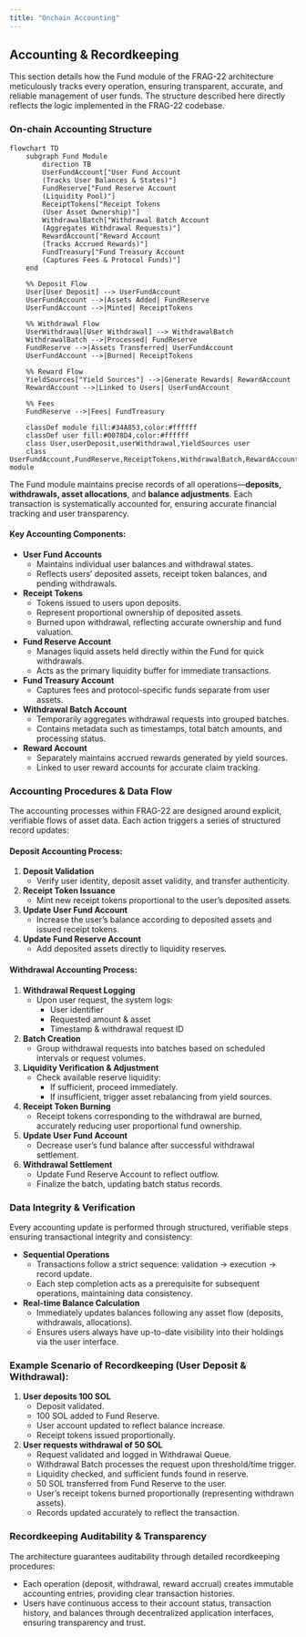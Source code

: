 ```yaml
---
title: "Onchain Accounting"
---
```


## **Accounting & Recordkeeping**

This section details how the Fund module of the FRAG-22 architecture meticulously tracks every operation, ensuring transparent, accurate, and reliable management of user funds. The structure described here directly reflects the logic implemented in the FRAG-22 codebase.

### **On-chain Accounting Structure**

```mermaid
flowchart TD
    subgraph Fund Module
        direction TB
        UserFundAccount["User Fund Account
        (Tracks User Balances & States)"]
        FundReserve["Fund Reserve Account
        (Liquidity Pool)"]
        ReceiptTokens["Receipt Tokens
        (User Asset Ownership)"]
        WithdrawalBatch["Withdrawal Batch Account
        (Aggregates Withdrawal Requests)"]
        RewardAccount["Reward Account
        (Tracks Accrued Rewards)"]
        FundTreasury["Fund Treasury Account
        (Captures Fees & Protocol Funds)"]
    end

    %% Deposit Flow
    User[User Deposit] --> UserFundAccount
    UserFundAccount -->|Assets Added| FundReserve
    UserFundAccount -->|Minted| ReceiptTokens

    %% Withdrawal Flow
    UserWithdrawal[User Withdrawal] --> WithdrawalBatch
    WithdrawalBatch -->|Processed| FundReserve
    FundReserve -->|Assets Transferred| UserFundAccount
    UserFundAccount -->|Burned| ReceiptTokens

    %% Reward Flow
    YieldSources["Yield Sources"] -->|Generate Rewards| RewardAccount
    RewardAccount -->|Linked to Users| UserFundAccount

    %% Fees
    FundReserve -->|Fees| FundTreasury

    classDef module fill:#34A853,color:#ffffff
    classDef user fill:#0078D4,color:#ffffff
    class User,userDeposit,userWithdrawal,YieldSources user
    class UserFundAccount,FundReserve,ReceiptTokens,WithdrawalBatch,RewardAccount,FundTreasury module
```

The Fund module maintains precise records of all operations—**deposits, withdrawals, asset allocations**, and **balance adjustments**. Each transaction is systematically accounted for, ensuring accurate financial tracking and user transparency.

#### **Key Accounting Components:**

- **User Fund Accounts**
  - Maintains individual user balances and withdrawal states.
  - Reflects users’ deposited assets, receipt token balances, and pending withdrawals.
- **Receipt Tokens**
  - Tokens issued to users upon deposits.
  - Represent proportional ownership of deposited assets.
  - Burned upon withdrawal, reflecting accurate ownership and fund valuation.
- **Fund Reserve Account**
  - Manages liquid assets held directly within the Fund for quick withdrawals.
  - Acts as the primary liquidity buffer for immediate transactions.
- **Fund Treasury Account**
  - Captures fees and protocol-specific funds separate from user assets.
- **Withdrawal Batch Account**
  - Temporarily aggregates withdrawal requests into grouped batches.
  - Contains metadata such as timestamps, total batch amounts, and processing status.
- **Reward Account**
  - Separately maintains accrued rewards generated by yield sources.
  - Linked to user reward accounts for accurate claim tracking.

### **Accounting Procedures & Data Flow**

The accounting processes within FRAG-22 are designed around explicit, verifiable flows of asset data. Each action triggers a series of structured record updates:

#### **Deposit Accounting Process:**

1. **Deposit Validation**
   - Verify user identity, deposit asset validity, and transfer authenticity.
2. **Receipt Token Issuance**
   - Mint new receipt tokens proportional to the user’s deposited assets.
3. **Update User Fund Account**
   - Increase the user’s balance according to deposited assets and issued receipt tokens.
4. **Update Fund Reserve Account**
   - Add deposited assets directly to liquidity reserves.

#### **Withdrawal Accounting Process:**

1. **Withdrawal Request Logging**
   - Upon user request, the system logs:
     - User identifier
     - Requested amount & asset
     - Timestamp & withdrawal request ID
2. **Batch Creation**
   - Group withdrawal requests into batches based on scheduled intervals or request volumes.
3. **Liquidity Verification & Adjustment**
   - Check available reserve liquidity:
     - If sufficient, proceed immediately.
     - If insufficient, trigger asset rebalancing from yield sources.
4. **Receipt Token Burning**
   - Receipt tokens corresponding to the withdrawal are burned, accurately reducing user proportional fund ownership.
5. **Update User Fund Account**
   - Decrease user’s fund balance after successful withdrawal settlement.
6. **Withdrawal Settlement**
   - Update Fund Reserve Account to reflect outflow.
   - Finalize the batch, updating batch status records.

### **Data Integrity & Verification**

Every accounting update is performed through structured, verifiable steps ensuring transactional integrity and consistency:

- **Sequential Operations**
  - Transactions follow a strict sequence: validation → execution → record update.
  - Each step completion acts as a prerequisite for subsequent operations, maintaining data consistency.
- **Real-time Balance Calculation**
  - Immediately updates balances following any asset flow (deposits, withdrawals, allocations).
  - Ensures users always have up-to-date visibility into their holdings via the user interface.

### **Example Scenario of Recordkeeping (User Deposit & Withdrawal):**

1. **User deposits 100 SOL**
   - Deposit validated.
   - 100 SOL added to Fund Reserve.
   - User account updated to reflect balance increase.
   - Receipt tokens issued proportionally.
2. **User requests withdrawal of 50 SOL**
   - Request validated and logged in Withdrawal Queue.
   - Withdrawal Batch processes the request upon threshold/time trigger.
   - Liquidity checked, and sufficient funds found in reserve.
   - 50 SOL transferred from Fund Reserve to the user.
   - User’s receipt tokens burned proportionally (representing withdrawn assets).
   - Records updated accurately to reflect the transaction.

### **Recordkeeping Auditability & Transparency**

The architecture guarantees auditability through detailed recordkeeping procedures:

- Each operation (deposit, withdrawal, reward accrual) creates immutable accounting entries, providing clear transaction histories.
- Users have continuous access to their account status, transaction history, and balances through decentralized application interfaces, ensuring transparency and trust.